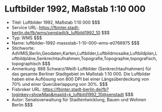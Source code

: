 # Luftbilder 1992, Maßstab 1:10 000
- Titel: Luftbilder 1992, Maßstab 1:10 000 $$$
- Service URL: https://fbinter.stadt-berlin.de/fb/wms/senstadt/k_luftbild1992_10 $$$
- Typ: WMS $$$
- Name: luftbilder-1992-massstab-1-10-000-wms-e0766975 $$$
- Stichworte: AdVMIS,Berlin,Geodaten,Karten,Luftbilder,Luftbildmosaike,Luftbildplan,Luftbildpläne,Senkrechtaufnahmen,Topografie,Topographie,topografisch,topographisch $$$
- Anmerkung: 888 Schwarz/Weiß-Luftbilder (Senkrechtaufnahmen) für das gesamte Berliner Stadtgebiet im Maßstab 1:10 000. Die Luftbilder haben eine Auflösung von 800 DPI bei einer Längsüberdeckung von 70% und einer Querüberlappung von 30%. $$$
- Fisbroker URL: https://fbinter.stadt-berlin.de/fb?loginkey=showMap&mapId=k_luftbild1992_10@senstadt $$$
- Autor: Senatsverwaltung für Stadtentwicklung, Bauen und Wohnen Berlin $$$
